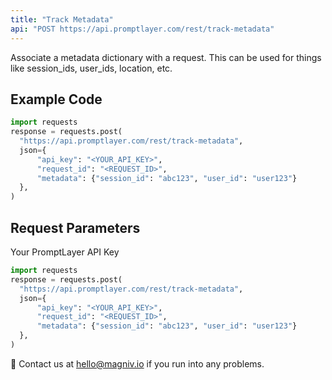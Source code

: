 ```yaml
---
title: "Track Metadata"
api: "POST https://api.promptlayer.com/rest/track-metadata"
---
```


Associate a metadata dictionary with a request. This can be used for things like session_ids, user_ids, location, etc.

## Example Code
```python
import requests
response = requests.post(
  "https://api.promptlayer.com/rest/track-metadata",
  json={
      "api_key": "<YOUR_API_KEY>",
      "request_id": "<REQUEST_ID>",
      "metadata": {"session_id": "abc123", "user_id": "user123"}
  },
)
```

## Request Parameters

<ParamField body="api_key" type="string">
    Your PromptLayer API Key
</ParamField>
<ParamField body="request_id" type="string">
</ParamField>
<ParamField body="metadata" type="object">
</ParamField>

<RequestExample>

```python Python
import requests
response = requests.post(
  "https://api.promptlayer.com/rest/track-metadata",
  json={
      "api_key": "<YOUR_API_KEY>",
      "request_id": "<REQUEST_ID>",
      "metadata": {"session_id": "abc123", "user_id": "user123"}
  },
)
```

</RequestExample>

👋 Contact us at hello@magniv.io if you run into any problems.